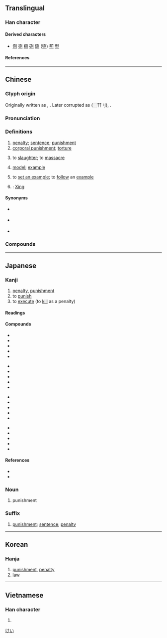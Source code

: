{{also|形}}
{{character info}}
==Translingual==

===Han character===
{{Han char|rn=18|rad=刀|as=04|sn=6|four=12400|canj=MTLN|ids=⿰开刂}}

====Derived characters====
* [[侀]] [[㣜]] [[㭢]] [[硎]] [[鉶]] ([[铏]]) [[荊]] [[型]]

====References====
{{Han ref|kx=0137.110|dkj=01886|dj=0308.160|hdz=10324.150|uh=5211}}

----

==Chinese==
{{zh-forms|alt=㓝,𠛬}}

===Glyph origin===
{{Han etym}}
Originally written as {{zh-l|㓝}}, {{Han compound|井|刀|alt2=刂|ls=psc|c1=p|c2=s|nocap=1}}.  Later corrupted as {{zh-l|𠛬}} (⿰幵刂), {{Han compound|幵|刀|alt2=刂|c1=p|c2=s|ls=psc|nocap=1}}.

===Pronunciation===
{{zh-pron
|m=xíng
|m-s=xin2
|c=jing4
|c-t=yen3
|h=pfs=hìn;gd=hin2
|j=xing1
|md=hìng
|mn=hêng
|mn-t=hêng5
|w=3hhin
|mc=y
|oc=y
|cat=n,v
}}

===Definitions===
{{zh-hanzi}}

# [[penalty]]; [[sentence]]; [[punishment]]
# [[corporal punishment]]; [[torture]]
# {{lb|zh|literary}} to [[slaughter]]; to [[massacre]]
# {{zh-o}} [[model]]; [[example]]
# {{zh-o}} to [[set an example]]; to [[follow]] an [[example]]
# {{surname|zh}}: [[Xing]]

====Synonyms====
* {{sense|penalty}} {{zh-l|刑罰}}
* {{sense|corporal punishment}} {{zh-l|體罰}}
* {{sense|to slaughter}}
{{zh-syn-saurus|殺死}}

===Compounds===
{{zh-der|上刑|主刑|九刑|五刑|免刑|八刑|典刑|刑事|刑事主權|刑事學|刑事局|刑事案|刑事犯|刑事訴訟|刑事調查|刑事警察|刑事責任|刑于|刑人|刑具|刑剋|刑名|刑問|刑器|刑場|刑官|刑席|刑庭|刑律|刑憲|刑戮|刑房|刑政|刑書|刑期|刑期無刑|刑杖|刑案|刑求|刑法|刑法學|刑清|刑網|刑罰|刑臣|刑訊|刑警|刑警隊|刑責|刑賞|刑辟|刑部|刑部尚書|刑錯|刑餘|刑馬作誓|刑鼎|刖刑|判刑|剮刑|加刑|動刑|受刑|受刑人|嚴刑|嚴刑峻法|土刑|報應刑|大刑|天刑|官刑|宮刑|寬刑省法|常刑|徒刑|從刑|恤刑|慎刑|懷刑|扑作教刑|挺刑|政簡刑清|斬刑|明刑|明刑弼教|明正典刑|易刑處分|晉鑄刑鼎|有期徒刑|服刑|極刑|死刑|毒刑|決獄斷刑|流刑|淫刑|減刑|濫刑|炮烙之刑|焚如之刑|無期徒刑|熬刑|特別刑法|理刑官|用刑|省刑薄斂|磔刑|祥刑|私刑|科刑|竹刑|笞刑|絞刑|緩刑|繁刑重斂|繁刑重賦|罪刑|義刑義殺|肆刑|肉刑|能力刑|腐刑|臨刑|自由刑|苦刑|處刑|行刑|行刑場|詳刑|象刑|財產刑|贖刑|輕刑|逃刑|遣刑|酷刑|量刑|附加刑|隆刑峻法|電刑|鞭刑|墨刑|刑天}}

----

==Japanese==

===Kanji===
{{ja-kanji|grade=c|rs=刀04}}

# [[penalty]], [[punishment]]
# to [[punish]]
# to [[execute]] (to [[kill]] as a penalty)

====Readings====
{{ja-readings
|goon=ぎょう<ぎやう
|kanon=けい
|kun=しおき, おしおき
|nanori=のり
}}

====Compounds====
{{top4}}
* {{ja-r|刑%部%省|ぎょう%ぶ%しょう}}
* {{ja-r|刑%罪|けい%ざい}}
* {{ja-r|刑%死|けい%し}}
* {{ja-r|刑%事|けい%じ}}
* {{ja-r|刑%場|けい%じょう}}
{{mid4}}
* {{ja-r|刑%罰|けい%ばつ}}
* {{ja-r|刑%法|けい%ほう}}
* {{ja-r|刑%務%所|けい%む%しょ}}
* {{ja-r|刑%余|けい%よ}}
* {{ja-r|刑%吏|けい%り}}
{{mid4}}
* {{ja-r|寛%刑|かん%けい}}
* {{ja-r|求%刑|きゅう%けい}}
* {{ja-r|宮%刑|きゅう%けい}}
* {{ja-r|厳%刑|げん%けい}}
* {{ja-r|減%刑|げん%けい}}
{{mid4}}
* {{ja-r|死%刑|し%けい}}
* {{ja-r|終%身%刑|しゅう%しん%けい}}
* {{ja-r|処%刑|しょ%けい}}
* {{ja-r|磔%刑|たっ%けい}}
* {{ja-r|笞%刑|ち%けい}}
{{bottom}}

====References====
* {{S-JIS|8C59}}
* {{JIS|373A}}

===Noun===
{{ja-noun|けい}}

# punishment

===Suffix===
{{ja-pos|suffix|けい}}

# [[punishment]]; [[sentence]]; [[penalty]]

[[Category:ja:Law enforcement|けい]]

----

==Korean==

===Hanja===
{{ko-hanja|형}}

# [[punishment]], [[penalty]]
# [[law]]

----

==Vietnamese==

===Han character===
{{vi-readings|reading=[[hình]]|rs=刀04}}

# {{rfdef|vi|sort=刀04}}